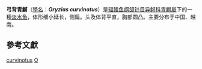 {{Speciesbox 
| genus = Oryzias
| species = curvinotus
| authority =  Nichols & C. H. Pope, 1927
| synonyms = 
}}
'''弓背青鱂'''（[[學名|學名]]：'''''Oryzias curvinotus'''''）是[[辐鳍鱼纲|辐鳍鱼纲]][[颌针目|颌针目]][[异鳉科|异鳉科]][[青鱂屬|青鱂屬]]下的一種[[淡水魚|淡水魚]]，体形细小延长，侧扁。头及体背平直，胸部圆凸。主要分布于中国、越南。

==參考文獻==
{{reflist}}
{{Taxonbar}}

[[Category:青鱂屬|curvinotus]]
[[Category:1927年描述的鱼类|O]]